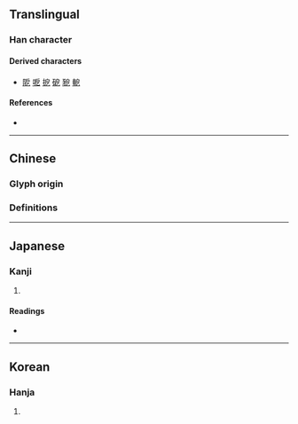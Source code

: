 {{character info}}
==Translingual==

===Han character===
{{Han char|rn=63|rad=戶|as=01|sn=5|four=|canj=HSN,ISN|ids=⿸户乙(GH),⿸戶乙(TJK)}}

====Derived characters====
* [[阸]] [[呝]] [[㧖]] [[砨]] [[豟]] [[軶]]

====References====
* {{Han ref|kx=0415.010|dkj=11697|dj=0759.040|hdz=32257.030|uh=6239|ud=25145}}

----

==Chinese==

===Glyph origin===
{{Han etym}}

===Definitions===
{{zh-see|厄|v}}

----

==Japanese==

===Kanji===
{{ja-kanji|grade=|rs=戶01}}

# {{rfdef|ja|sort=戶01}}

====Readings====
* {{ja-readings|on=[[あく]] (aku), [[せく]] (seku)|kun=[[せまい]] (semai)}}

----

==Korean==

===Hanja===
{{ko-hanja|hangeul=액|eumhun=|rv=aek|mr=aek|y=ayk}}

# {{rfdef|ko|sort=戶01}}